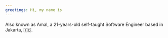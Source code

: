 ```yaml
---
greetings: Hi, my name is
---
```

Also known as Amal, a 21-years-old self-taught Software Engineer based in Jakarta, <span role="img" aria-label="indonesia">🇮🇩</span>.